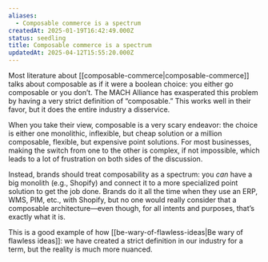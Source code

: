 ```yaml
---
aliases:
  - Composable commerce is a spectrum
createdAt: 2025-01-19T16:42:49.000Z
status: seedling
title: Composable commerce is a spectrum
updatedAt: 2025-04-12T15:55:20.000Z
---
```

Most literature about [[composable-commerce|composable-commerce]] talks about composable as if it were a boolean choice: you either go composable or you don’t. The MACH Alliance has exasperated this problem by having a very strict definition of “composable.” This works well in their favor, but it does the entire industry a disservice.

When you take their view, composable is a very scary endeavor: the choice is either one monolithic, inflexible, but cheap solution or a million composable, flexible, but expensive point solutions. For most businesses, making the switch from one to the other is complex, if not impossible, which leads to a lot of frustration on both sides of the discussion.

Instead, brands should treat composability as a spectrum: you _can_ have a big monolith (e.g., Shopify) and connect it to a more specialized point solution to get the job done. Brands do it all the time when they use an ERP, WMS, PIM, etc., with Shopify, but no one would really consider that a composable architecture—even though, for all intents and purposes, that’s exactly what it is.

This is a good example of how [[be-wary-of-flawless-ideas|Be wary of flawless ideas]]: we have created a strict definition in our industry for a term, but the reality is much more nuanced.
